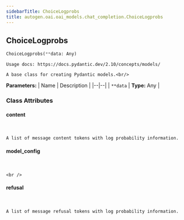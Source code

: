 ```yaml
---
sidebarTitle: ChoiceLogprobs
title: autogen.oai.oai_models.chat_completion.ChoiceLogprobs
---
```

<h2 id="autogen.oai.oai_models.chat_completion.ChoiceLogprobs" class="doc doc-heading">
    <code class="doc-symbol doc-symbol-heading doc-symbol-class"></code>
    <span class="doc doc-object-name doc-class-name">ChoiceLogprobs</span>
</h2>

```python
ChoiceLogprobs(**data: Any)
```

    Usage docs: https://docs.pydantic.dev/2.10/concepts/models/
    
    A base class for creating Pydantic models.<br/>

<b>Parameters:</b>
| Name | Description |
|--|--|
| `**data` | **Type:** Any |

### Class Attributes

<code class="doc-symbol doc-symbol-heading doc-symbol-attribute"></code>
#### content
<br />

    A list of message content tokens with log probability information.

<code class="doc-symbol doc-symbol-heading doc-symbol-attribute"></code>
#### model_config
<br />

    <br />

<code class="doc-symbol doc-symbol-heading doc-symbol-attribute"></code>
#### refusal
<br />

    A list of message refusal tokens with log probability information.